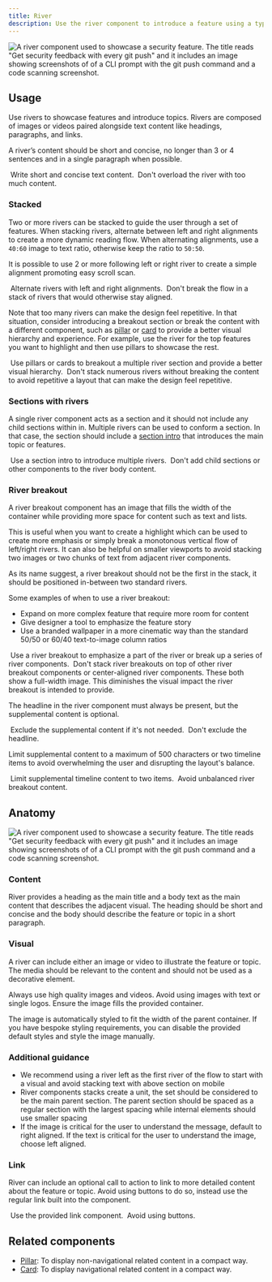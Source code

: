 ```yaml
---
title: River
description: Use the river component to introduce a feature using a type and media pairing.
---
```





![A river component used to showcase a security feature. The title reads "Get security feedback with every git push" and it includes an image showing screenshots of of a CLI prompt with the git push command and a code scanning screenshot.](https://github.com/primer/brand/assets/912236/e01c2743-54cd-4ed0-9a6e-2afdadabb66e)

## Usage

Use rivers to showcase features and introduce topics. Rivers are composed of images or videos paired alongside text content like headings, paragraphs, and links.

A river’s content should be short and concise, no longer than 3 or 4 sentences and in a single paragraph when possible.

<DoDontContainer>
  <Do>
    <img
      alt=""
      src="https://github.com/primer/brand/assets/912236/55e56aa1-2a04-4cc4-b708-08c480ba5943"
    />
    <Caption>Write short and concise text content.</Caption>
  </Do>
  <Dont>
    <img
      alt=""
      src="https://github.com/primer/brand/assets/912236/bd3585bc-a79b-4ca2-bbc4-ff59bc8c75cf"
    />
    <Caption>Don't overload the river with too much content.</Caption>
  </Dont>
</DoDontContainer>

### Stacked

Two or more rivers can be stacked to guide the user through a set of features. When stacking rivers, alternate between left and right alignments to create a more dynamic reading flow. When alternating alignments, use a `40:60` image to text ratio, otherwise keep the ratio to `50:50`.

It is possible to use 2 or more following left or right river to create a simple alignment promoting easy scroll scan.

<DoDontContainer>
  <Do>
    <img
      alt=""
      src="https://github.com/primer/brand/assets/912236/a7f8bca8-78e6-4e29-a44b-5a305ffeeeae"
    />
    <Caption>Alternate rivers with left and right alignments.</Caption>
  </Do>
  <Dont>
    <img
      alt=""
      src="https://github.com/primer/brand/assets/6951037/169d5c19-67f4-4f15-8e3b-80c877b34af1"
    />
    <Caption>
      Don't break the flow in a stack of rivers that would otherwise stay
      aligned.
    </Caption>
  </Dont>
</DoDontContainer>

Note that too many rivers can make the design feel repetitive. In that situation, consider introducing a breakout section or break the content with a different component, such as [pillar](/components/Pillar) or [card](/components/Card) to provide a better visual hierarchy and experience. For example, use the river for the top features you want to highlight and then use pillars to showcase the rest.

<DoDontContainer>
  <Do>
    <img
      alt=""
      src="https://github.com/primer/brand/assets/912236/12739a14-1775-44ff-b5a5-d87a8820a29e"
    />
    <Caption>
      Use pillars or cards to breakout a multiple river section and provide a
      better visual hierarchy.
    </Caption>
  </Do>
  <Dont>
    <img
      alt=""
      src="https://github.com/primer/brand/assets/912236/a2e43864-3cde-441e-b992-05e7c037e306"
    />
    <Caption>
      Don't stack numerous rivers without breaking the content to avoid
      repetitive a layout that can make the design feel repetitive.
    </Caption>
  </Dont>
</DoDontContainer>

### Sections with rivers

A single river component acts as a section and it should not include any child sections within in. Multiple rivers can be used to conform a section. In that case, the section should include a [section intro](/components/SectionIntro) that introduces the main topic or features.

<DoDontContainer>
  <Do>
    <img
      alt=""
      src="https://github.com/primer/brand/assets/912236/67cd0c85-ab9a-4736-ae29-bcb4d2ec7845"
    />
    <Caption>Use a section intro to introduce multiple rivers.</Caption>
  </Do>
  <Dont>
    <img
      alt=""
      src="https://github.com/primer/brand/assets/912236/7654c23c-8337-4ab1-af82-ec4b6934b3b7"
    />
    <Caption>
      Don't add child sections or other components to the river body content.
    </Caption>
  </Dont>
</DoDontContainer>

### River breakout

A river breakout component has an image that fills the width of the container while providing more space for content such as text and lists.

This is useful when you want to create a highlight which can be used to create more emphasis or simply break a monotonous vertical flow of left/right rivers. It can also be helpful on smaller viewports to avoid stacking two images or two chunks of text from adjacent river components.

As its name suggest, a river breakout should not be the first in the stack, it should be positioned in-between two standard rivers.

Some examples of when to use a river breakout:

- Expand on more complex feature that require more room for content
- Give designer a tool to emphasize the feature story
- Use a branded wallpaper in a more cinematic way than the standard 50/50 or 60/40 text-to-image column ratios

<DoDontContainer>
  <Do>
    <img
      alt=""
      src="https://github.com/primer/brand/assets/6951037/409b7e4e-a7b4-4126-b1ff-91e038565bc3"
    />
    <Caption>
      Use a river breakout to emphasize a part of the river or break up a series
      of river components.
    </Caption>
  </Do>
  <Dont>
    <img
      alt=""
      src="https://github.com/primer/brand/assets/6951037/eda1e0fa-7424-4ad4-8484-7c89c9c09192"
    />
    <Caption>
      Don't stack river breakouts on top of other river breakout components or
      center-aligned river components. These both show a full-width image. This
      diminishes the visual impact the river breakout is intended to provide.
    </Caption>
  </Dont>
</DoDontContainer>

The headline in the river component must always be present, but the supplemental content is optional.

<DoDontContainer>
  <Do>
    <img
      alt=""
      src="https://github.com/primer/brand/assets/2313998/433b1fba-4505-452b-8f8c-7cda69cc316d"
    />
    <Caption>Exclude the supplemental content if it's not needed.</Caption>
  </Do>
  <Dont>
    <img
      alt=""
      src="https://github.com/primer/brand/assets/2313998/62cf1c98-6b7d-46e9-a2d4-6d211a9103ad"
    />
    <Caption>Don't exclude the headline.</Caption>
  </Dont>
</DoDontContainer>

Limit supplemental content to a maximum of 500 characters or two timeline items to avoid overwhelming the user and disrupting the layout's balance.

<DoDontContainer>
  <Do>
    <img
      alt=""
      src="https://github.com/primer/brand/assets/175638/c5879e94-09c3-4494-aa42-87543570dfb4"
    />
    <Caption>Limit supplemental timeline content to two items.</Caption>
  </Do>
  <Dont>
    <img
      alt=""
      src="https://github.com/primer/design/assets/175638/8a083960-e12a-4f11-b282-45d663be2e28"
    />
    <Caption>Avoid unbalanced river breakout content.</Caption>
  </Dont>
</DoDontContainer>

## Anatomy

![A river component used to showcase a security feature. The title reads "Get security feedback with every git push" and it includes an image showing screenshots of of a CLI prompt with the git push command and a code scanning screenshot.](https://github.com/primer/brand/assets/10632534/bf32364f-02b7-4f0d-8784-471eaf97b4bb)

### Content

River provides a heading as the main title and a body text as the main content that describes the adjacent visual. The heading should be short and concise and the body should describe the feature or topic in a short paragraph.

### Visual

A river can include either an image or video to illustrate the feature or topic. The media should be relevant to the content and should not be used as a decorative element.

Always use high quality images and videos. Avoid using images with text or single logos. Ensure the image fills the provided container.

The image is automatically styled to fit the width of the parent container. If you have bespoke styling requirements, you can disable the provided default styles and style the image manually.

### Additional guidance

- We recommend using a river left as the first river of the flow to start with a visual and avoid stacking text with above section on mobile
- River components stacks create a unit, the set should be considered to be the main parent section. The parent section should be spaced as a regular section with the largest spacing while internal elements should use smaller spacing
- If the image is critical for the user to understand the message, default to right aligned. If the text is critical for the user to understand the image, choose left aligned.

### Link

River can include an optional call to action to link to more detailed content about the feature or topic. Avoid using buttons to do so, instead use the regular link built into the component.

<DoDontContainer>
  <Do>
    <img alt="" src={doLink} />
    <Caption>Use the provided link component.</Caption>
  </Do>
  <Dont>
    <img alt="" src={dontLink} />
    <Caption>Avoid using buttons.</Caption>
  </Dont>
</DoDontContainer>

## Related components

- [Pillar](/components/Pillar): To display non-navigational related content in a compact way.
- [Card](/components/Card): To display navigational related content in a compact way.

